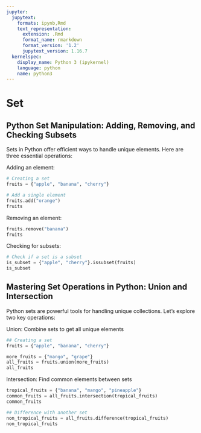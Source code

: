 ```yaml
---
jupyter:
  jupytext:
    formats: ipynb,Rmd
    text_representation:
      extension: .Rmd
      format_name: rmarkdown
      format_version: '1.2'
      jupytext_version: 1.16.7
  kernelspec:
    display_name: Python 3 (ipykernel)
    language: python
    name: python3
---
```


# Set


## Python Set Manipulation: Adding, Removing, and Checking Subsets


Sets in Python offer efficient ways to handle unique elements. Here are three essential operations:


Adding an element:

```python
# Creating a set
fruits = {"apple", "banana", "cherry"}

# Add a single element
fruits.add("orange")
fruits
```

Removing an element:

```python
fruits.remove("banana")
fruits
```

Checking for subsets:

```python
# Check if a set is a subset
is_subset = {"apple", "cherry"}.issubset(fruits)
is_subset
```

## Mastering Set Operations in Python: Union and Intersection


Python sets are powerful tools for handling unique collections. Let's explore two key operations:

Union: Combine sets to get all unique elements

```python
## Creating a set
fruits = {"apple", "banana", "cherry"}

more_fruits = {"mango", "grape"}
all_fruits = fruits.union(more_fruits)
all_fruits
```

Intersection: Find common elements between sets

```python
tropical_fruits = {"banana", "mango", "pineapple"}
common_fruits = all_fruits.intersection(tropical_fruits)
common_fruits
```

```python
## Difference with another set
non_tropical_fruits = all_fruits.difference(tropical_fruits)
non_tropical_fruits
```
